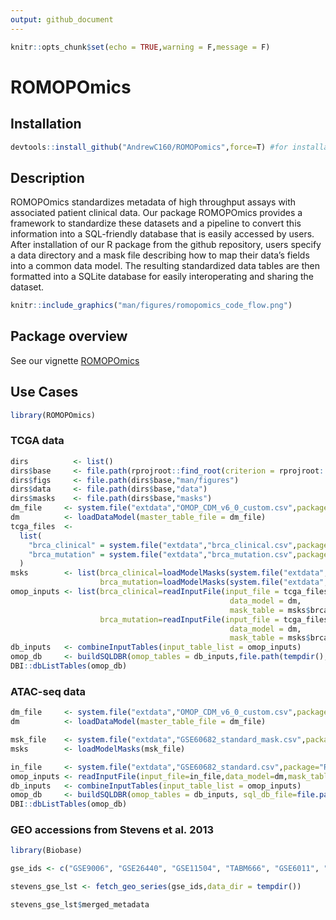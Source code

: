 ```yaml
---
output: github_document
---
```


```r
knitr::opts_chunk$set(echo = TRUE,warning = F,message = F)
```

# ROMOPOmics

## Installation

```r
devtools::install_github("AndrewC160/ROMOPomics",force=T) #for installation reference and not run
```

## Description

ROMOPOmics standardizes metadata of high throughput assays with associated patient clinical data. Our package ROMOPOmics provides a framework to standardize these datasets and a pipeline to convert this information into a SQL-friendly database that is easily accessed by users. After installation of our R package from the github repository, users specify a data directory and a mask file describing how to map their data's fields into a common data model. The resulting standardized data tables are then formatted into a SQLite database for easily interoperating and sharing the dataset.

```r
knitr::include_graphics("man/figures/romopomics_code_flow.png")
```

## Package overview

See our vignette [ROMOPOmics](vignettes/ROMOPOmics.Rmd)

## Use Cases

```r
library(ROMOPOmics)
```

### TCGA data

```r
dirs          <- list()
dirs$base     <- file.path(rprojroot::find_root(criterion = rprojroot::criteria$is_r_package))
dirs$figs     <- file.path(dirs$base,"man/figures")
dirs$data     <- file.path(dirs$base,"data")
dirs$masks    <- file.path(dirs$base,"masks")
dm_file     <- system.file("extdata","OMOP_CDM_v6_0_custom.csv",package="ROMOPOmics",mustWork = TRUE)
dm          <- loadDataModel(master_table_file = dm_file)
tcga_files  <- 
  list(
    "brca_clinical" = system.file("extdata","brca_clinical.csv",package="ROMOPOmics",mustWork = TRUE),
    "brca_mutation" = system.file("extdata","brca_mutation.csv",package="ROMOPOmics",mustWork = TRUE)
  )
msks        <- list(brca_clinical=loadModelMasks(system.file("extdata","brca_clinical_mask.csv",package="ROMOPOmics",mustWork = TRUE)),
                    brca_mutation=loadModelMasks(system.file("extdata","brca_mutation_mask.csv",package="ROMOPOmics",mustWork = TRUE)))
omop_inputs <- list(brca_clinical=readInputFile(input_file = tcga_files$brca_clinical,
                                                 data_model = dm,
                                                 mask_table = msks$brca_clinical),
                    brca_mutation=readInputFile(input_file = tcga_files$brca_mutation,
                                                 data_model = dm,
                                                 mask_table = msks$brca_mutation))
db_inputs   <- combineInputTables(input_table_list = omop_inputs)
omop_db     <- buildSQLDBR(omop_tables = db_inputs,file.path(tempdir(),"TCGA.sqlite"))
DBI::dbListTables(omop_db)
```

### ATAC-seq data

```r
dm_file     <- system.file("extdata","OMOP_CDM_v6_0_custom.csv",package="ROMOPOmics",mustWork = TRUE)
dm          <- loadDataModel(master_table_file = dm_file)

msk_file    <- system.file("extdata","GSE60682_standard_mask.csv",package="ROMOPOmics",mustWork = TRUE)
msks        <- loadModelMasks(msk_file)

in_file     <- system.file("extdata","GSE60682_standard.csv",package="ROMOPOmics",mustWork = TRUE)
omop_inputs <- readInputFile(input_file=in_file,data_model=dm,mask_table=msks,transpose_input_table = TRUE)
db_inputs   <- combineInputTables(input_table_list = omop_inputs)
omop_db     <- buildSQLDBR(omop_tables = db_inputs, sql_db_file=file.path(tempdir(),"GSE60682_sqlDB.sqlite"))
DBI::dbListTables(omop_db)
```

### GEO accessions from Stevens et al. 2013

```r

library(Biobase)

gse_ids <- c("GSE9006", "GSE26440", "GSE11504", "TABM666", "GSE6011", "GSE37721", "GSE20307", "GSE20436")

stevens_gse_lst <- fetch_geo_series(gse_ids,data_dir = tempdir())

stevens_gse_lst$merged_metadata

```

